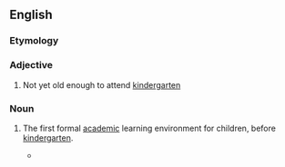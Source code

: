 ==English==

===Etymology===
{{prefix|pre|kindergarten}}

===Adjective===
{{en-adj|-}}

# {{context|of a child}} Not yet old enough to attend [[kindergarten]]

===Noun===
{{en-noun}}

# {{US}} The first formal [[academic]] learning environment for children, before [[kindergarten]].
#*{{quote-news|year=2008|date=June 6|author=Jennifer Medina|title=Parents Find Frustration With Process at Schools|work=New York Times|url=http://www.nytimes.com/2008/06/06/education/06schools.html
|passage=This year, Schools Chancellor Joel I. Klein has streamlined and centralized the dizzying array of admission procedures for the city’s '''prekindergartens''' and middle schools. }}